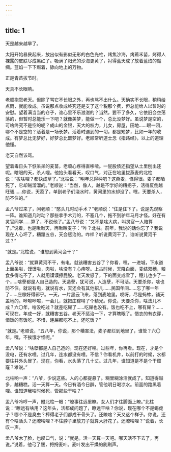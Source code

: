 ```yaml
---
---
---
```

title: 1
---



天是越来越旱了。

太阳开始暴戾起来，放出似有影似无形的白色光柱，烤焦沙海，烤蔫禾苗，烤得人裸露的皮肤尽成黑红了。吸满了阳光的沙海更黄了，衬得蓝天成了放着蓝焰的魔绸。蓝焰一下下燃着，舔向地上的万物。

正是青苗拔节时。

天真不长眼睛。

老顺抱怨老天。但除了骂它不长眼之外，再也骂不出什么。天确实不长眼，稍稍给点雨，就能收成。虽说那点收成终究还是支了这个税那个费，但总能给人以暂时的安慰。望着满当当的仓子，谁心里不乐滋滋的？当然，要不了多久，它依旧会空荡荡的，但暂时总能乐一下吧？就像美梦，能做一个，总比没梦好。虽说梦是空的，可啥终究不是空的呢？成山的金银，天大的权力，儿女，房屋，田地……眼一闭，哪个不是空的？活着是一场长梦。活着时遇到的一切，都是短梦，比如一年的收成。有梦总比无梦好，好梦总比噩梦好。老顺常听道士念《指路经》，以上的道理他懂。

老天自然该骂。

望着毒日头下恹呆呆的麦苗，老顺心疼得直哆嗦。一屁股债还指望从土里刨出还呢。瞎眼的天，杀人哩。他抬头看看天，叹口气，对正在地里拔燕麦的北柱说：“拔啥哩？都快成草了。”北柱说：“明年总得种吧？这燕麦，怪得很。麦子都晒死了，它却贼溜溜的。”老顺说：“当然，像人，越是不学好的糟拐子，活得反倒越旺骚……你说，天苕了，单到老子们浇水时，黄河里的水却没了。嘿，天要杀人，防不住的。”

孟八爷过来了，问老顺：“憨头几时动手术？”老顺说：“住是住下了。说是先观察一阵。谁知道几时动？那些拿手术刀的，不塞几个，拖不到驴年马月才怪。好在有灵官同学……算了，不说他了。”孟八爷说：“又不是啥大病，叫灵官一人陪算了。”说着，也是瞅瞅天，再瞅瞅麦子：“咋？北柱。前年，我说的话你忘了？我说现在人心坏了，糟蹋五谷，天会惩治的。咋样？听说黄河干了。谁听说黄河干过？”

“就是。”北柱说，“谁想到黄河会干？”

孟八爷说：“就算黄河不干，有电，就该糟害五谷了？你看，嘿，一进城，下水道上面条啦，馍馍啦，肉啦，啥没有？心疼呀。上古时候，天降白面，麦结双穗，粮食多得吃不了，人就用馍馍擦屁股。老天发怒了，下的面变成雪了，穗儿也少了一个……啥孽都是人自己造的。天造孽，犹可说，人造孽，不可活。天要杀你，啥也防不住。就说有电，就说有水，天还会有其他招儿……民国年间……忘了哪一年了……庄稼好得邪乎。一天，一片黑云飞来，落到麦地里。哎呀，尽是蚂蚱，铺天盖地的。咔嚓咔嚓，一会儿，就把庄稼啃了个精光。你说，天要杀你，啥法儿不成？六〇年，啥没吃过？就差吃屎了……吃屎也没有。饭也吃不上，哪有屎？……可现在，年成一好，就糟害五谷。老天不惩治一下，才算瞎眼了。惜衣的有衣穿，惜饭的有饭吃。不惜，连屎都吃不上，还吃饭？”

“就是。”老顺说，“五八年，你说，那个糟害法，麦子都烂到地里了，谁管？六〇年，嘿，不挨饿才怪呢。”

孟八爷说：“啥孽都是人自己造的。现在还好哩。过些年，你再看。现在，才是个没电，还有水哩。过几年，连水都没有哩。不信？你看机井，以前打的时候，水都要往井外头冒了。现在，你看，水头落了几十丈。过几年，谁知道是不是个干窟窿？难说。”

北柱哟一声：“八爷，少说这些。人的心都提悬了。糊里糊涂活就成了。知道得越多，越糟糕。活一天算一天。今日有酒今日醉，管他明日喝凉水。前面的路黑着哩。谁知道我啥时候死，管那些干啥？”

孟八爷冷哼一声，瞪北柱一眼：“瞭事往远里瞭。女人们才往脚面上瞭。”北柱说：“瞭远有啥用？这年头，活都成问题了，瞭远干啥？你说，现在哪个不是蝎虎子？哪个不是臭虫？榨得老子们都成干骨头了。还瞭啥？天又这个样子。你说，还有个啥活头？还瞭啥哩？不往脖子里放刀子就算大肝花了。还瞭啥哩？”说着，长叹一声。

孟八爷木了脸，也叹口气，说：“就是。活一天算一天吧。哪天活不下去了，再说。”说着，他弓了腰，捋捋麦叶。麦叶发出干燥的刷刷声。